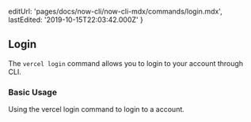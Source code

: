 
  editUrl: 'pages/docs/now-cli/now-cli-mdx/commands/login.mdx',
  lastEdited: '2019-10-15T22:03:42.000Z'
}

## Login

The `vercel login` command allows you to login to your <OrgName /> account through <ProductShortName /> CLI.

### Basic Usage

<Snippet dark text="vercel login" />
<Caption>Using the <InlineCode>vercel login</InlineCode> command to login to a <OrgName /> account.</Caption>
